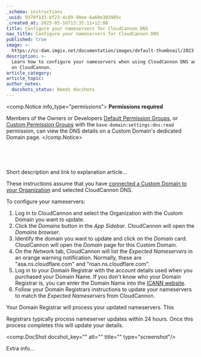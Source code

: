 ```yaml
---
_schema: instructions
_uuid: 9370f133-bf23-4c89-98ee-6a60e303905c
_created_at: 2025-05-16T13:35:11+12:00
title: Configure your nameservers for CloudCannon DNS
nav_title: Configure your nameservers for CloudCannon DNS
published: true
image: >-
  https://cc-dam.imgix.net/documentation/images/default-thumbnail/2023-Q4/CloudCannon-Documentation-Thumbnail.png
description: >-
  Learn how to configure your nameservers when using CloudCannon DNS and hosting
  on CloudCannon.
article_category:
article_topic:
author_notes:
  docshots_status: Needs docshots
---
```

<comp.Notice info_type="permissions">
  **Permissions required**

  Members of the Owners or Developers [Default Permission Groups](/documentation/articles/what-are-default-permission-groups/), or [Custom Permission Groups](/documentation/articles/what-are-custom-permission-groups/) with the `base-domain:settings:dns:read` permission, can view the DNS details on a Custom Domain's dedicated Domain page.
</comp.Notice>

&nbsp;

&nbsp;

Short description and link to explanation article...

These instructions assume that you have [connected a Custom Domain to your Organization](/documentation/articles/connect-a-custom-domain-to-your-organization/) and selected CloudCannon DNS.

To configure your nameservers:

1. Log in to CloudCannon and select the Organization with the Custom Domain you want to update.
2. Click the *Domains* button in the *App Sidebar*. CloudCannon will open the *Domains browser*.
3. Identify the domain you want to update and click on the *Domain* card. CloudCannon will open the *Domain* page for this Custom Domain.
4. On the *Network* tab, CloudCannon will list the *Expected Nameservers* in an orange warning notification. Normally, these are "asa.ns.cloudflare.com" and "roan.ns.cloudflare.com".
5. Log in to your Domain Registrar with the account details used when you purchased your Domain Name. If you don't know who your Domain Registrar is, you can enter the Domain Name into the <a href="https://lookup.icann.org/en/lookup" target="_blank" rel="noopener">ICANN website</a>.
6. Follow your Domain Registrars instructions to update your nameservers to match the *Expected Nameservers* from CloudCannon.

Your Domain Registrar will process your updated nameservers. This

Registrars typically process nameserver updates within 24 hours. Once this process completes this will update your details.

<comp.DocShot docshot_key="" alt="" title="" type="screenshot"/>

Extra info...